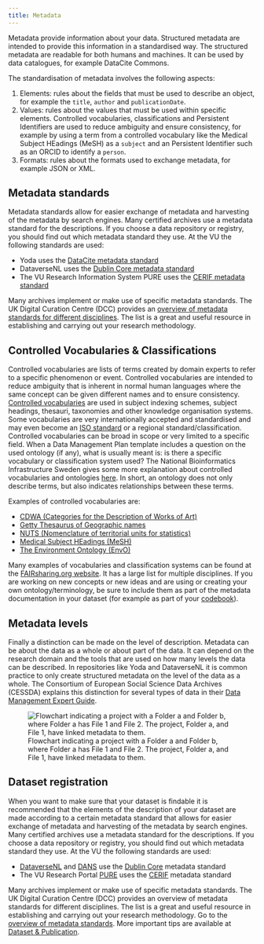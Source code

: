 ```yaml
---
title: Metadata
---
```


Metadata provide information about your data. Structured metadata are intended to provide this information in a standardised way. The structured metadata are readable for both humans and machines. It can be used by data catalogues, for example DataCite Commons. 

The standardisation of metadata involves the following aspects:

1. Elements: rules about the fields that must be used to describe an object, for example the `title`, `author` and `publicationDate`. 
2. Values: rules about the values that must be used within specific elements. Controlled vocabularies, classifications and Persistent Identifiers are used to reduce ambiguity and ensure consistency, for example by using a term from a controlled vocabulary like the Medical Subject HEadings (MeSH) as a `subject` and an Persistent Identifier such as an ORCID to identify a `person`.
3. Formats: rules about the formats used to exchange metadata, for example JSON or XML.

## Metadata standards

Metadata standards allow for easier exchange of metadata and harvesting of the metadata by search engines. Many certified archives use a metadata standard for the descriptions. If you choose a data repository or registry, you should find out which metadata standard they use. At the VU the following standards are used:

- Yoda uses the [DataCite metadata standard](https://schema.datacite.org)
- DataverseNL uses the [Dublin Core metadata standard](https://www.dublincore.org/specifications/dublin-core/dces/)
- The VU Research Information System PURE uses the [CERIF metadata standard](https://eurocris.org/services/main-features-cerif) 

Many archives implement or make use of specific metadata standards. The UK Digital Curation Centre (DCC) provides an [overview of metadata standards for different disciplines](https://www.dcc.ac.uk/guidance/standards/metadata). The list is a great and useful resource in establishing and carrying out your research methodology.

## Controlled Vocabularies & Classifications

Controlled vocabularies are lists of terms created by domain experts to refer to a specific phenomenon or event. Controlled vocabularies are intended to reduce ambiguity that is inherent in normal human languages where the same concept can be given different names and to ensure consistency. [Controlled vocabularies](https://en.wikipedia.org/wiki/Controlled_vocabulary) are used in subject indexing schemes, subject headings, thesauri, taxonomies and other knowledge organisation systems. Some vocabularies are very internationally accepted and standardised and may even become an [ISO standard](https://www.iso.org/standards.html) or a regional standard/classification. Controlled vocabularies can be broad in scope or very limited to a specific field. When a Data Management Plan template includes a question on the used ontology (if any), what is usually meant is: is there a specific vocabulary or classification system used? The National Bioinformatics Infrastructure Sweden gives some more explanation about controlled vocabularies and ontologies [here](https://nbisweden.github.io/module-metadata-dm-practices/02-ontologies/index.html). In short, an ontology does not only describe terms, but also indicates relationships between these terms.

Examples of controlled vocabularies are:

- [CDWA (Categories for the Description of Works of Art)](https://www.getty.edu/research/publications/electronic_publications/cdwa/)
- [Getty Thesaurus of Geographic names](https://www.getty.edu/research/tools/vocabularies/tgn/)
- [NUTS (Nomenclature of territorial units for statistics)](https://ec.europa.eu/eurostat/web/gisco/geodata/statistical-units/territorial-units-statistics)
- [Medical Subject HEadings (MeSH)](https://www.nlm.nih.gov/mesh/meshhome.html)
- [The Environment Ontology (EnvO)](https://sites.google.com/site/environmentontology/Browse-EnvO?authuser=0)

Many examples of vocabularies and classification systems can be found at the [FAIRsharing.org website](https://fairsharing.org/). It has  a large list for multiple disciplines. If you are working on new concepts or new ideas and are using or creating your own ontology/terminology, be sure to include them as part of the metadata documentation in your dataset (for example as part of your [codebook](../topics/data-documentation.qmd#codebook)).

## Metadata levels

Finally a distinction can be made on the level of description. Metadata can be about the data as a whole or about part of the data. It can depend on the research domain and the tools that are used on how many levels the data can be described. In repositories like Yoda and DataverseNL it is common practice to only create structured metadata on the level of the data as a whole. The Consortium of European Social Science Data Archives (CESSDA) explains this distinction for several types of data in their [Data Management Expert Guide](https://dmeg.cessda.eu/Data-Management-Expert-Guide/2.-Organise-Document/Documentation-and-metadata).

![Flowchart indicating a project with a Folder a and Folder b, where Folder a has File 1 and File 2. The project, Folder a, and File 1, have linked metadata to them.](../public/metadata_levels.png)

[comment]: # (an example of how a metadata file would look like?)

## Dataset registration

When you want to make sure that your dataset is findable it is recommended that the elements of the description of your dataset are made according to a certain metadata standard that allows for easier exchange of metadata and harvesting of the metadata by search engines. Many certified archives use a metadata standard for the descriptions. If you choose a data repository or registry, you should find out which metadata standard they use. At the VU the following standards are used:

* [DataverseNL](../guides/publish-and-share.qmd#deposit-your-data) and [DANS](https://easy.dans.knaw.nl/ui/home) use the [Dublin Core](https://dublincore.org/specifications/dublin-core/) metadata standard
* The VU Research Portal [PURE](../guides/publish-and-share.qmd#register-your-dataset-in-pure) uses the [CERIF](https://eurocris.org/services/main-features-cerif) metadata standard

Many archives implement or make use of specific metadata standards. The UK Digital Curation Centre (DCC) provides an overview of metadata standards for different disciplines. The list is a great and useful resource in establishing and carrying out your research methodology. Go to the [overview of metadata standards](https://www.dcc.ac.uk/guidance/standards/metadata). More important tips are available at [Dataset & Publication](../guides/publish-and-share.qmd#dataset-registration).
